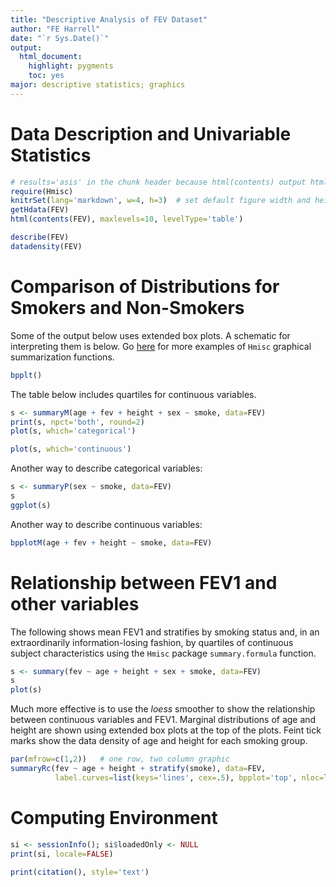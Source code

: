 ```yaml
---
title: "Descriptive Analysis of FEV Dataset"
author: "FE Harrell"
date: "`r Sys.Date()`"
output:
  html_document:
    highlight: pygments
    toc: yes
major: descriptive statistics; graphics
---
```

# Data Description and Univariable Statistics
```r
# results='asis' in the chunk header because html(contents) output html directly
require(Hmisc)
knitrSet(lang='markdown', w=4, h=3)  # set default figure width and height
getHdata(FEV)
html(contents(FEV), maxlevels=10, levelType='table')
```
```r
describe(FEV)
datadensity(FEV)
```

# Comparison of Distributions for Smokers and Non-Smokers
Some of the output below uses extended box plots.  A schematic for interpreting them is below.  Go [here](http://biostat.mc.vanderbilt.edu/HmiscNew) for more examples of `Hmisc` graphical summarization functions.
```r
bpplt()
```
The table below includes quartiles for continuous variables.
```r
s <- summaryM(age + fev + height + sex ~ smoke, data=FEV)
print(s, npct='both', round=2)
plot(s, which='categorical')
```
```r
plot(s, which='continuous')
```
Another way to describe categorical variables:
```r
s <- summaryP(sex ~ smoke, data=FEV)
s
ggplot(s)
```

Another way to describe continuous variables:
```r
bpplotM(age + fev + height ~ smoke, data=FEV)
```

# Relationship between FEV1 and other variables
The following shows mean FEV1 and stratifies by smoking status and, in an extraordinarily information-losing fashion, by quartiles of continuous subject characteristics using the `Hmisc` package `summary.formula` function.
```r
s <- summary(fev ~ age + height + sex + smoke, data=FEV)
s
plot(s)
```
Much more effective is to use the _loess_ smoother to show the relationship between continuous variables and FEV1.  Marginal distributions of age and height are shown using extended box plots at the top of the plots.  Feint tick marks show the data density of age and height for each smoking group.
```r
par(mfrow=c(1,2))   # one row, two column graphic
summaryRc(fev ~ age + height + stratify(smoke), data=FEV,
          label.curves=list(keys='lines', cex=.5), bpplot='top', nloc=list(x=.9, y=.1))
```

# Computing Environment
```r
si <- sessionInfo(); si$loadedOnly <- NULL
print(si, locale=FALSE)
```
```r
print(citation(), style='text')
```
